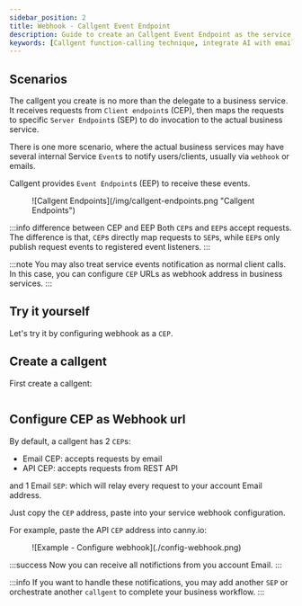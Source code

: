 ```yaml
---
sidebar_position: 2
title: Webhook - Callgent Event Endpoint
description: Guide to create an Callgent Event Endpoint as the service webhook
keywords: [Callgent function-calling technique, integrate AI with email and Slack, Callgent vs Zapier functionality,  Callgent for no-code automation, progressive function calling in AI, Callgent API integration examples, Callgent user-system orchestration, copilot, code generator, v0.dev, SWE-bench, iPaaS]
---
```


## Scenarios

The callgent you create is no more than the delegate to a business service. It receives requests from `Client endpoint`s (CEP), then maps the requests to specific `Server Endpoint`s (SEP) to do invocation to the actual business service.

There is one more scenario, where the actual business services may have several internal Service `Event`s to notify users/clients, usually via `webhook` or emails.

Callgent provides `Event Endpoint`s (EEP) to receive these events.

<figure>
![Callgent Endpoints](/img/callgent-endpoints.png "Callgent Endpoints")
</figure>

:::info difference between CEP and EEP
Both `CEP`s and `EEP`s accept requests. The difference is that, `CEP`s directly map requests to `SEP`s, while `EEP`s only publish request events to registered event listeners.
:::

:::note
You may also treat service events notification as normal client calls. In this case, you can configure `CEP` URLs as webhook address in business services.
:::

## Try it yourself

Let's try it by configuring webhook as a `CEP`.


## Create a callgent

First create a callgent:

<pre><CreateCallgent name="Webhook Demo" /></pre>

## Configure CEP as Webhook url

By default, a callgent has 2 `CEP`s:

- Email CEP: accepts requests by email
- API CEP: accepts requests from REST API

and 1 Email `SEP`: which will relay every request to your account Email address.

Just copy the `CEP` address, paste into your service webhook configuration.

For example, paste the API `CEP` address into canny.io:

<figure>
![Example - Configure webhook](./config-webhook.png)
</figure>

:::success
Now you can receive all notifictions from you account Email.
:::

:::info
If you want to handle these notifications, you may add another `SEP` or orchestrate another `callgent` to complete your business workflow.
:::
